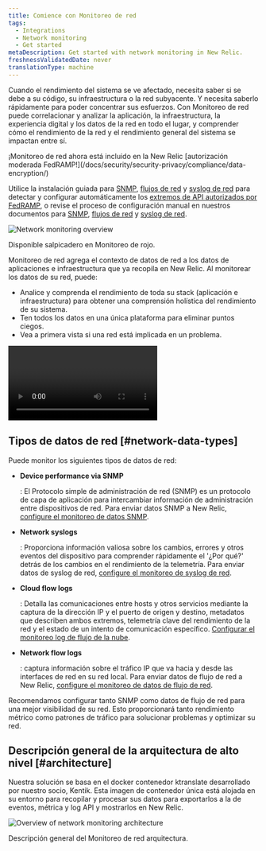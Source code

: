 ```yaml
---
title: Comience con Monitoreo de red
tags:
  - Integrations
  - Network monitoring
  - Get started
metaDescription: Get started with network monitoring in New Relic.
freshnessValidatedDate: never
translationType: machine
---
```




Cuando el rendimiento del sistema se ve afectado, necesita saber si se debe a su código, su infraestructura o la red subyacente. Y necesita saberlo rápidamente para poder concentrar sus esfuerzos. Con Monitoreo de red puede correlacionar y analizar la aplicación, la infraestructura, la experiencia digital y los datos de la red en todo el lugar, y comprender cómo el rendimiento de la red y el rendimiento general del sistema se impactan entre sí.

<Callout variant="tip">
  ¡Monitoreo de red ahora está incluido en la New Relic [autorización moderada FedRAMP!](/docs/security/security-privacy/compliance/data-encryption/)

  Utilice la instalación guiada para [SNMP](/docs/network-performance-monitoring/setup-performance-monitoring/snmp-performance-monitoring/#setup-snmp-monitoring), [flujos de red](/docs/network-performance-monitoring/setup-performance-monitoring/network-flow-monitoring/#setup-network-flow-monitoring) y [syslog de red](/docs/network-performance-monitoring/setup-performance-monitoring/network-syslog-monitoring/#setup-network-syslog-monitoring) para detectar y configurar automáticamente los [extremos de API autorizados por FedRAMP](/docs/security/security-privacy/compliance/fedramp-compliant-endpoints/#data-ingest-apis), o revise el proceso de configuración manual en nuestros documentos para [SNMP](/docs/network-performance-monitoring/setup-performance-monitoring/snmp-performance-monitoring/#manual-setup), [flujos de red](/docs/network-performance-monitoring/setup-performance-monitoring/network-flow-monitoring/#manual-setup) y [syslog de red](/docs/network-performance-monitoring/setup-performance-monitoring/network-syslog-monitoring/#manual-setup).
</Callout>

<img
  title="Network monitoring overview"
  alt="Network monitoring overview"
  src={networkDevicePerformance}
/>

<figcaption>
  Disponible salpicadero en Monitoreo de rojo.
</figcaption>

Monitoreo de red agrega el contexto de datos de red a los datos de aplicaciones e infraestructura que ya recopila en New Relic. Al monitorear los datos de su red, puede:

* Analice y comprenda el rendimiento de toda su stack (aplicación e infraestructura) para obtener una comprensión holística del rendimiento de su sistema.
* Ten todos los datos en una única plataforma para eliminar puntos ciegos.
* Vea a primera vista si una red está implicada en un problema.

<Video
  id="2GH8YrEv9YA"
  type="youtube"
/>

## Tipos de datos de red [#network-data-types]

Puede monitor los siguientes tipos de datos de red:

* <DNT>**Device performance via SNMP**</DNT>

  : El Protocolo simple de administración de red (SNMP) es un protocolo de capa de aplicación para intercambiar información de administración entre dispositivos de red. Para enviar datos SNMP a New Relic, [configure el monitoreo de datos SNMP](/docs/network-performance-monitoring/setup-performance-monitoring/snmp-performance-monitoring).

* <DNT>**Network syslogs**</DNT>

  : Proporciona información valiosa sobre los cambios, errores y otros eventos del dispositivo para comprender rápidamente el '¿Por qué?' detrás de los cambios en el rendimiento de la telemetría. Para enviar datos de syslog de red, [configure el monitoreo de syslog de red](/docs/network-performance-monitoring/setup-performance-monitoring/network-syslog-monitoring).

* <DNT>**Cloud flow logs**</DNT>

  : Detalla las comunicaciones entre hosts y otros servicios mediante la captura de la dirección IP y el puerto de origen y destino, metadatos que describen ambos extremos, telemetría clave del rendimiento de la red y el estado de un intento de comunicación específico. [Configurar el monitoreo log de flujo de la nube](/docs/network-performance-monitoring/setup-performance-monitoring/aws-vpc-flow-monitoring).

* <DNT>**Network flow logs**</DNT>

  : captura información sobre el tráfico IP que va hacia y desde las interfaces de red en su red local. Para enviar datos de flujo de red a New Relic, [configure el monitoreo de datos de flujo de red](/docs/network-performance-monitoring/setup-performance-monitoring/network-flow-monitoring).

<Callout variant="important">
  Recomendamos configurar tanto SNMP como datos de flujo de red para una mejor visibilidad de su red. Esto proporcionará tanto rendimiento métrico como patrones de tráfico para solucionar problemas y optimizar su red.
</Callout>

## Descripción general de la arquitectura de alto nivel [#architecture]

Nuestra solución se basa en el [](https://github.com/kentik/ktranslate)docker contenedor ktranslate desarrollado por nuestro socio, Kentik. Esta imagen de contenedor única está alojada en su entorno para recopilar y procesar sus datos para exportarlos a la de eventos, métrica y log API y mostrarlos en New Relic.

<img
  title="Overview of network monitoring architecture"
  alt="Overview of network monitoring architecture"
  src={networkNpmArchitecture}
/>

<figcaption>
  Descripción general del Monitoreo de red arquitectura.
</figcaption>